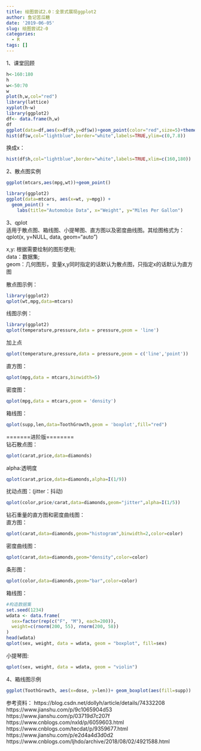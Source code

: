 ```yaml
---
title: 绘图尝试2.0：全景式展现ggplot2
author: 鱼记苦瓜糖
date: '2019-06-05'
slug: 绘图尝试2-0
categories:
  - R
tags: []
---
```

1、课堂回顾  
```r
h<-160:180
h
w<-50:70
w
plot(h,w,col="red")
library(lattice)
xyplot(h~w)
library(ggplot2)
df<- data.frame(h,w)
df
ggplot(data=df,aes(x=df$h,y=df$w))+geom_point(color="red",size=5)+theme_bw()+geom_line(color="blue") 
hist(df$w,col="lightblue",border="white",labels=TRUE,ylim=c(0,7.8))
```
换成x：
```r
hist(df$h,col="lightblue",border="white",labels=TRUE,xlim=c(160,180))
```
2、散点图实例
```r
ggplot(mtcars,aes(mpg,wt))+geom_point()

```

```r
library(ggplot2)
ggplot(data=mtcars, aes(x=wt, y=mpg)) +
  geom_point() + 
    labs(title="Automobie Data", x="Weight", y="Miles Per Gallon")
```
3、qplot  
适用于散点图、箱线图、小提琴图、直方图以及密度曲线图。其绘图格式为： qplot(x, y=NULL, data, geom="auto")    

x,y: 根据需要绘制的图形使用;  
data：数据集;  
geom：几何图形，变量x,y同时指定的话默认为散点图，只指定x的话默认为直方图  

散点图示例： 
```r
library(ggplot2)
qplot(wt,mpg,data=mtcars)
```

线图示例：
```r
library(ggplot2)
qplot(temperature,pressure,data = pressure,geom = 'line')   
```
加上点  
```r
qplot(temperature,pressure,data = pressure,geom = c('line','point'))
```

直方图：  
```r
qplot(mpg,data = mtcars,binwidth=5)
```

密度图：  
```r
qplot(mpg,data = mtcars,geom = 'density')
```

箱线图：  
```r
qplot(supp,len,data=ToothGrowth,geom = 'boxplot',fill="red")
```

=======进阶版========  
钻石散点图：  
```r
qplot(carat,price,data=diamonds)
```
alpha:透明度  
```r
qplot(carat,price,data=diamonds,alpha=I(1/9))
```
扰动点图：(jitter：抖动)     
```r
qplot(color,price/carat,data=diamonds,geom="jitter",alpha=I(1/5))
```
钻石重量的直方图和密度曲线图：  
直方图：  
```r
qplot(carat,data=diamonds,geom="histogram",binwidth=2,color=color)
```
密度曲线图：  
```r
qplot(carat,data=diamonds,geom="density",color=color)
```
条形图：   
```r
qplot(color,data=diamonds,geom="bar",color=color)
```
箱线图：   
```r
#构造数据集
set.seed(1234)
wdata <- data.frame(
  sex=factor(rep(c("F", "M"), each=200)),
  weight=c(rnorm(200, 55), rnorm(200, 58))
)
head(wdata)
qplot(sex, weight, data = wdata, geom = "boxplot", fill=sex)
```
小提琴图:  
```r
qplot(sex, weight, data = wdata, geom = "violin")
```
4、箱线图示例  
```r
ggplot(ToothGrowth, aes(x=dose, y=len))+ geom_boxplot(aes(fill=supp))
```

参考资料：
https://blog.csdn.net/dollyh/article/details/74332208
https://www.jianshu.com/p/9c1065904d53
https://www.jianshu.com/p/03719d7c207f
https://www.cnblogs.com/nxld/p/6059603.html
https://www.cnblogs.com/tecdat/p/9359677.html
https://www.jianshu.com/p/e2d4a4d3d0d2
https://www.cnblogs.com/ljhdo/archive/2018/08/02/4921588.html